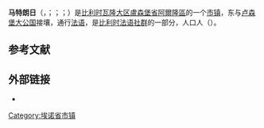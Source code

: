 {{noteTA|G1=比利时地名}}
{{Infobox Belgium municipality
|name=马特朗日
|native_name      = <small>{{native name|fr|Martelange}}<br>{{native name|de|Martelingen}}<br>{{native name|lb|Maartel}}<br>{{native name|wa|Måtlindje}}</small>
|picture=Martelange JPG01.jpg
|picture-legend=圣马丁教堂
|map=Martelange Luxembourg Belgium Map.svg
|map-legend=马特朗日在[[盧森堡省|盧森堡省]]的位置
|arms=
|flag=
|region={{BE-REG-WAL}}
|community={{BE-FR}}
|province={{BE-PROV-LX}}
|arrondissement=[[阿爾隆區|阿爾隆區]]
|nis=81013
|pyramid-date=2013
|0-19=446
|20-64=1029
|65=272
|foreigners=
|foreigners-date=
|mayor=Daniel Waty ([[人道主义民主中心|cdH]], UC)
|majority=UC
|postal-codes=6630
|telephone-area=063
|web=[http://www.martelange.be/ www.martelange.be]
|coordinates = {{coord|49|50|N|05|44|E|region:BE|display=inline,title}}
}}
'''马特朗日'''（{{lang-fr|Martelange}}，{{IPA-fr|maʁtəlɑ̃ʒ}}；{{lang-de|Martelingen}}；{{lang-lb|Maartel}}；{{lang-wa|Måtlindje}}）是[[比利时|比利时]][[瓦隆大区|瓦隆大区]][[盧森堡省|盧森堡省]][[阿爾隆區|阿爾隆區]]的一个[[市镇_(比利时)|市镇]]，东与[[卢森堡|卢森堡大公国]]接壤，通行[[法语|法语]]，是[[比利时法语社群|比利时法语社群]]的一部分，人口{{wikidata|property|normal+|P1082}}人（{{wikidata|qualifier|P1082|P585}}）。

== 参考文献 ==
{{Reflist}}

== 外部链接 ==
* {{Commons category-inline|Martelange}}

{{埃诺省市镇}}
{{Authority control}}
{{DEFAULTSORT:Martelange}}
[[Category:埃诺省市镇|Category:埃诺省市镇]]
{{LuxembourgBE-geo-stub}}